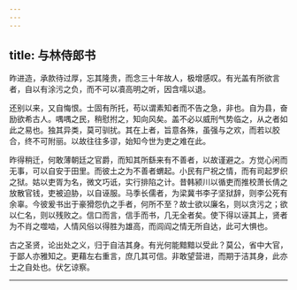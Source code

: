 ```yaml
---
---
---
```

title: 与林侍郎书
---



昨进造，承款待过厚，忘其隆贵，而念三十年故人，极增感叹。有光盖有所欲言者，自以有涂污之负，而不可以凟高明之听，因含嚅以退。

还别以来，又自悔恨。士固有所托，苟以谓素知者而不告之急，非也。自为县，奋励欲希古人。喁喁之民，稍慰拊之，知向风矣。盖不必以威刑气势临之，从之者如此之易也。独其异类，莫可驯扰。其在上者，旨意各殊，虽强与之欢，而若以胶合，终不可附丽。以故往往多谬，始知今世为吏之难在此。

昨得稍迁，何敢薄朝廷之官爵，而知其所繇来有不善者，以故谨避之。方觉心闲而无事，可以自安于田里。而彼土之为不善者蝟起。小民有尸祝之情，而有司起罗织之狱。姑以吏胥为名，微文巧诋，实行排陷之计。昔韩颍川以循吏而推校萧长倩之放散官钱，吏被迫胁，以自诬服。马季长儒者，为梁冀书李子坚狱辞，则李公死有余辜。今彼爰书出于豪猾怨仇之手者，何所不至？故士欲以廉名，则以贪污之；欲以仁名，则以残败之。信口而言，信手而书，几无全者矣。使下得以诬其上，贤者为不肖之噬啮，人情风俗以得胜为雄高，而闾阎之情无所自达，此可大惧也。

古之圣贤，论出处之义，归于自洁其身。有光何能黯黯以受此？莫公，省中大官，于鄙人亦雅知之。更藉左右重言，庶几其可信。非敢望营进，而期于洁其身，此亦士之自处也。伏乞谅察。

-------------------------